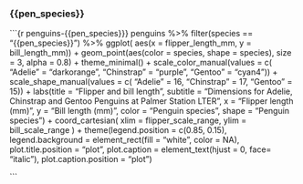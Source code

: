 
### {{pen_species}}

```{r penguins-{{pen_species}}}
penguins %>%
  filter(species == "{{pen_species}}") %>%
  ggplot(
    aes(x = flipper_length_mm,
    y = bill_length_mm)) +
  geom_point(aes(color = species,
                 shape = species),
             size = 3,
             alpha = 0.8) +
  theme_minimal() +
  scale_color_manual(values = c(
                      "Adelie" = "darkorange", 
                      "Chinstrap" = "purple", 
                      "Gentoo" = "cyan4")) +
  scale_shape_manual(values = c(
                      "Adelie" = 16,
                      "Chinstrap" = 17,
                      "Gentoo" = 15)) +
  labs(title = "Flipper and bill length",
       subtitle = "Dimensions for Adelie, Chinstrap and Gentoo Penguins at Palmer Station LTER",
       x = "Flipper length (mm)",
       y = "Bill length (mm)",
       color = "Penguin species",
       shape = "Penguin species") +
  coord_cartesian(
    xlim = flipper_scale_range,
    ylim = bill_scale_range
  ) +
  theme(legend.position = c(0.85, 0.15),
        legend.background = element_rect(fill = "white", color = NA),
        plot.title.position = "plot",
        plot.caption = element_text(hjust = 0, face= "italic"),
        plot.caption.position = "plot")

```
